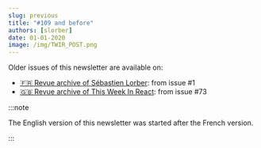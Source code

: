 ```yaml
---
slug: previous
title: "#109 and before"
authors: [slorber]
date: 01-01-2020
image: /img/TWIR_POST.png
---
```


Older issues of this newsletter are available on:
- [🇫🇷 Revue archive of Sébastien Lorber](https://www.getrevue.co/profile/sebastien-lorber): from issue #1
- [🇬🇧 Revue archive of This Week In React](https://www.getrevue.co/profile/thisweekinreact): from issue #73

:::note

The English version of this newsletter was started after the French version.

:::

